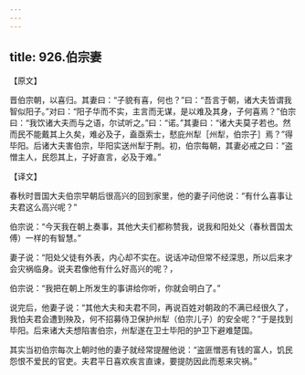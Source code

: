 ```yaml
---
---
---
```

title: 926.伯宗妻
---



【原文】

晋伯宗朝，以喜归。其妻曰：“子貌有喜，何也？”曰：“吾言于朝，诸大夫皆谓我智似阳子。”对曰：“阳子华而不实，主言而无谋，是以难及其身，子何喜焉？”伯宗曰：“我饮诸大夫而与之语，尔试听之。”曰：“诺。”其妻曰：“诸大夫莫子若也。然而民不能戴其上久矣，难必及子，盍亟索士，憖庇州犁［州犁，伯宗子］焉？”得毕阳。后诸大夫害伯宗，毕阳实送州犁于荆。初，伯宗每朝，其妻必戒之曰：“盗憎主人，民怨其上，子好直言，必及于难。”

【译文】

春秋时晋国大夫伯宗早朝后很高兴的回到家里，他的妻子问他说：“有什么喜事让夫君这么高兴呢？”

伯宗说：“今天我在朝上奏事，其他大夫们都称赞我，说我和阳处父（春秋晋国太傅）一样的有智慧。”

妻子说：“阳处父徒有外表，内心却不实在。说话冲动但常不经深思，所以后来才会灾祸临身。说夫君像他有什么好高兴的呢？，

伯宗说：“我把在朝上所发生的事讲给你听，你就会明白了。”

说完后，他妻子说：“其他大夫和夫君不同，再说百姓对朝政的不满已经很久了，我怕夫君会遭到殃及，何不招募侍卫保护州犁（伯宗儿子）的安全呢？”于是找到毕阳。后来诸大夫想陷害伯宗，州犁遂在卫士毕阳的护卫下避难楚国。

其实当初伯宗每次上朝时他的妻子就经常提醒他说：“盗匪憎恶有钱的富人，饥民怨恨不爱民的官吏。夫君平日喜欢疾言直谏，要提防因此而惹来灾祸。”